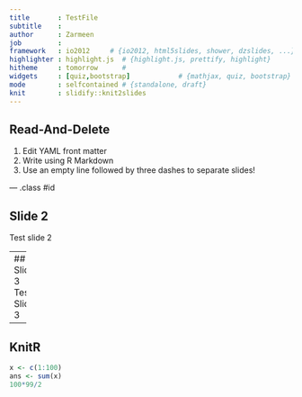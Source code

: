 ```yaml
---
title       : TestFile
subtitle    : 
author      : Zarmeen
job         : 
framework   : io2012     # {io2012, html5slides, shower, dzslides, ...}
highlighter : highlight.js  # {highlight.js, prettify, highlight}
hitheme     : tomorrow      # 
widgets     : [quiz,bootstrap]            # {mathjax, quiz, bootstrap}
mode        : selfcontained # {standalone, draft}
knit        : slidify::knit2slides
---
```


## Read-And-Delete

1. Edit YAML front matter
2. Write using R Markdown
3. Use an empty line followed by three dashes to separate slides!

--- .class #id 

## Slide 2
Test slide 2

---
## Slide 3
Test Slide 3

---
## KnitR
``` r
x <- c(1:100)
ans <- sum(x)
100*99/2
```
